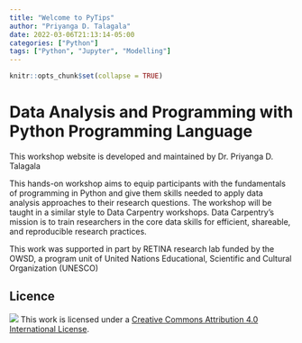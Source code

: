 ```yaml
---
title: "Welcome to PyTips"
author: "Priyanga D. Talagala"
date: 2022-03-06T21:13:14-05:00
categories: ["Python"]
tags: ["Python", "Jupyter", "Modelling"]
---
```


```r
knitr::opts_chunk$set(collapse = TRUE)
```

# Data Analysis and Programming with Python Programming Language

This workshop website is developed and maintained by Dr. Priyanga D. Talagala

This hands-on workshop aims to equip participants with the fundamentals of programming in Python and give them skills needed to apply data analysis approaches to their research questions. The workshop will be taught in a similar style to Data Carpentry workshops. Data Carpentry’s mission is to train researchers in the core data skills for efficient, shareable, and reproducible research practices.

This work was supported in part by RETINA research lab funded by the OWSD, a program unit of United Nations Educational, Scientific and Cultural Organization (UNESCO)

## Licence 

![](license.png)
This work is licensed under a [Creative Commons Attribution 4.0 International License](https://creativecommons.org/licenses/by/4.0/).